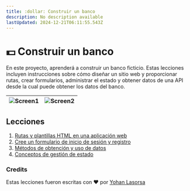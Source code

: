 ```yaml
---
title: :dollar: Construir un banco
description: No description available
lastUpdated: 2024-12-21T06:11:55.543Z
---
```


# :dollar: Construir un banco

En este proyecto, aprenderá a construir un banco ficticio. Estas lecciones incluyen instrucciones sobre cómo diseñar un sitio web y proporcionar rutas, crear formularios, administrar el estado y obtener datos de una API desde la cual puede obtener los datos del banco.

| ![Screen1](../images/screen1.png) | ![Screen2](../images/screen2.png) |
|-----------------------------------|-----------------------------------|

## Lecciones

1. [Rutas y plantillas HTML en una aplicación web](../1-template-route/translations/README.es.md)
2. [Cree un formulario de inicio de sesión y registro](../2-forms/translations/README.es.md)
3. [Métodos de obtención y uso de datos](../3-data/translations/README.es.md)
4. [Conceptos de gestión de estado](../4-state-management/translations/README.es.md)

### Credits

Estas lecciones fueron escritas con :hearts: por [Yohan Lasorsa](https://twitter.com/sinedied)

